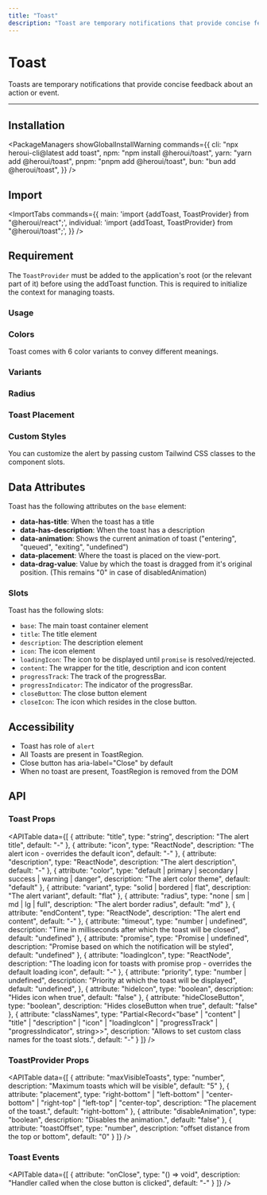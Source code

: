 ```yaml
---
title: "Toast"
description: "Toast are temporary notifications that provide concise feedback about an action or event."
---
```



# Toast

Toasts are temporary notifications that provide concise feedback about an action or event.

<ComponentLinks component="toast" />

---

<CarbonAd />

## Installation

<PackageManagers
  showGlobalInstallWarning
  commands={{
    cli: "npx heroui-cli@latest add toast",
    npm: "npm install @heroui/toast",
    yarn: "yarn add @heroui/toast",
    pnpm: "pnpm add @heroui/toast",
    bun: "bun add @heroui/toast",
  }}
/>

## Import

<ImportTabs
  commands={{
    main: 'import {addToast, ToastProvider} from "@heroui/react";',
    individual: 'import {addToast, ToastProvider} from "@heroui/toast";',
  }}
/>

## Requirement

The `ToastProvider` must be added to the application's root (or the relevant part of it) before using the addToast function. This is required to initialize the context for managing toasts.

<CodeDemo showPreview={false} title="ToastProvider" files={toastContent.provider} />

### Usage

<CodeDemo title="Usage" files={toastContent.usage} />

### Colors

Toast comes with 6 color variants to convey different meanings.

<CodeDemo title="Color" files={toastContent.color} />

### Variants

<CodeDemo
  title="Variants"
  files={toastContent.variants}
/>

### Radius

<CodeDemo
  title="Radius"
  files={toastContent.radius}
/>

### Toast Placement

<CodeDemo
  title="Placement"
  files={toastContent.placement}
/>

### Custom Styles

You can customize the alert by passing custom Tailwind CSS classes to the component slots.

<CodeDemo
  title="Custom Style"
  files={toastContent.customStyles}
/>

<Spacer y={4} />

## Data Attributes

Toast has the following attributes on the `base` element:

- **data-has-title**: When the toast has a title
- **data-has-description**: When the toast has a description
- **data-animation**: Shows the current animation of toast ("entering", "queued", "exiting", "undefined")
- **data-placement**: Where the toast is placed on the view-port.
- **data-drag-value**: Value by which the toast is dragged from it's original position. (This remains "0" in case of disabledAnimation)

<Spacer y={4} />

### Slots

Toast has the following slots:

- `base`: The main toast container element
- `title`: The title element
- `description`: The description element
- `icon`: The icon element
- `loadingIcon`: The icon to be displayed until `promise` is resolved/rejected.
- `content`: The wrapper for the title, description and icon content
- `progressTrack`: The track of the progressBar.
- `progressIndicator`: The indicator of the progressBar.
- `closeButton`: The close button element
- `closeIcon`: The icon which resides in the close button.


## Accessibility

- Toast has role of `alert`
- All Toasts are present in ToastRegion.
- Close button has aria-label="Close" by default
- When no toast are present, ToastRegion is removed from the DOM

<Spacer y={4} />

## API

### Toast Props

<APITable
  data={[
    {
      attribute: "title",
      type: "string",
      description: "The alert title",
      default: "-"
    },
    {
      attribute: "icon", 
      type: "ReactNode",
      description: "The alert icon - overrides the default icon",
      default: "-"
    },
    {
      attribute: "description",
      type: "ReactNode", 
      description: "The alert description",
      default: "-"
    },
    {
      attribute: "color",
      type: "default | primary | secondary | success | warning | danger",
      description: "The alert color theme",
      default: "default"
    },
    {
      attribute: "variant",
      type: "solid | bordered | flat",
      description: "The alert variant",
      default: "flat"
    },
    {
      attribute: "radius",
      type: "none | sm | md | lg | full",
      description: "The alert border radius",
      default: "md"
    },
    {
      attribute: "endContent",
      type: "ReactNode",
      description: "The alert end content", 
      default: "-"
    },
    {
      attribute: "timeout",
      type: "number | undefined",
      description: "Time in milliseconds after which the toast will be closed", 
      default: "undefined"
    },
    {
      attribute: "promise",
      type: "Promise | undefined",
      description: "Promise based on which the notification will be styled",
      default: "undefined"
    },
    {
      attribute: "loadingIcon", 
      type: "ReactNode",
      description: "The loading icon for toasts with promise prop - overrides the default loading icon",
      default: "-"
    },
    {
      attribute: "priority",
      type: "number | undefined",
      description: "Priority at which the toast will be displayed",
      default: "undefined",
    },
    {
      attribute: "hideIcon",
      type: "boolean",
      description: "Hides icon when true",
      default: "false"
    },
    {
      attribute: "hideCloseButton",
      type: "boolean",
      description: "Hides closeButton when true",
      default: "false"
    },
    {
      attribute: "classNames",
      type: "Partial<Record<\"base\" | \"content\" | \"title\" | \"description\" | \"icon\" | \"loadingIcon\" | \"progressTrack\" | \"progressIndicator\", string>>",
      description: "Allows to set custom class names for the toast slots.",
      default: "-"
    }
  ]}
/>

### ToastProvider Props

<APITable
  data={[
    {
      attribute: "maxVisibleToasts",
      type: "number",
      description: "Maximum toasts which will be visible",
      default: "5"
    },
    {
      attribute: "placement", 
      type: "right-bottom" | "left-bottom" | "center-bottom" | "right-top" | "left-top" | "center-top",
      description: "The placement of the toast.",
      default: "right-bottom"
    },
    {
      attribute: "disableAnimation", 
      type: "boolean",
      description: "Disables the animation.",
      default: "false"
    },
    {
      attribute: "toastOffset",
      type: "number",
      description: "offset distance from the top or bottom",
      default: "0"
    }
  ]}
/>


### Toast Events

<APITable
  data={[
    {
      attribute: "onClose",
      type: "() => void",
      description: "Handler called when the close button is clicked",
      default: "-"
    }
  ]}
/>